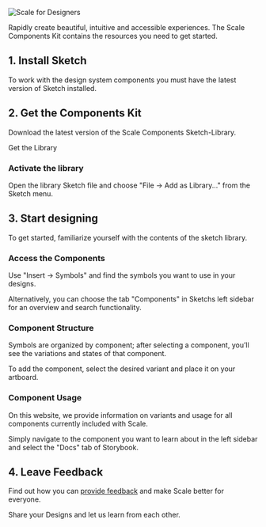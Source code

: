 
<Meta title="Getting Started/Scale for Designers" />

![Scale for Designers](/assets/1_setup/2_scale-for-designers/Scale-for-designers.png)

Rapidly create beautiful, intuitive and accessible experiences. The Scale Components Kit contains the resources you need to get started.

## 1. Install Sketch

To work with the design system components you must have the latest version of Sketch installed.

## 2. Get the Components Kit

Download the latest version of the Scale Components Sketch-Library.

Get the Library

### Activate the library

Open the library Sketch file and choose "File → Add as Library..." from the Sketch menu.

## 3. Start designing

To get started, familiarize yourself with the contents of the sketch library.

### Access the Components

Use "Insert → Symbols" and find the symbols you want to use in your designs.

Alternatively, you can choose the tab "Components" in Sketchs left sidebar for an overview and search functionality.

### Component Structure

Symbols are organized by component; after selecting a component, you’ll see the variations and states of that component.

To add the component, select the desired variant and place it on your artboard.

### Component Usage

On this website, we provide information on variants and usage for all components currently included with Scale.

Simply navigate to the component you want to learn about in the left sidebar and select the "Docs" tab of Storybook.

## 4. Leave Feedback

Find out how you can [provide feedback](#) and make Scale better for everyone.

Share your Designs and let us learn from each other.
